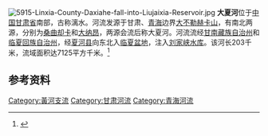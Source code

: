 [[File:5915-Linxia-County-Daxiahe-fall-into-Liujaixia-Reservoir.jpg|thumb]]
'''大夏河'''位于[[中国|中国]][[甘肃省|甘肃省]]南部，古称漓水。河流发源于甘肃、[[青海|青海]]边界[[大不勒赫卡山|大不勒赫卡山]]，有南北两源，分别为[[桑曲却卡|桑曲却卡]]和[[大纳昂|大纳昂]]，两源会流后称大夏河。河流流经[[甘南藏族自治州|甘南藏族自治州]]和[[临夏回族自治州|临夏回族自治州]]，经[[夏河县|夏河县]]向东北入[[临夏盆地|临夏盆地]]，注入[[刘家峡水库|刘家峡水库]]。该河长203千米，流域面积达7125平方千米。<ref>{{Cite web |url=http://www.nhyz.org/yxx/xqbk/dlzd/chinazd/zj04_2.htm |title=中国地理百科 |access-date=2010-09-03 |archive-date=2005-11-07 |archive-url=https://web.archive.org/web/20051107172509/http://www.nhyz.org/yxx/xqbk/dlzd/chinazd/zj04_2.htm |dead-url=yes }}</ref>

==参考资料==
{{Commons category|Daxia River}}
{{reflist}}

{{黄河|nocat}}
[[Category:黃河支流|Category:黃河支流]]
[[Category:甘肃河流|Category:甘肃河流]]
[[Category:青海河流|Category:青海河流]]